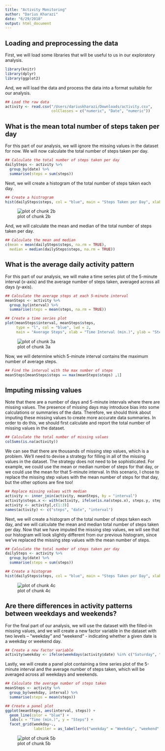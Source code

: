 ```yaml
---
title: "Activity Monitoring"
author: "Darius Kharazi"
date: "6/29/2018"
output: html_document
---
```


## Loading and preprocessing the data

First, we will load some libraries that will be useful to us in our exploratory analysis.

```r
library(knitr)
library(dplyr)
library(ggplot2)
```

And, we will load the data and process the data into a format suitable for our analysis.

```r
## Load the raw data
activity <- read.csv("/Users/dariuskharazi/Downloads/activity.csv", 
                     colClasses = c("numeric", "Date", "numeric"))
```

## What is the mean total number of steps taken per day

For this part of our analysis, we will ignore the missing values in the dataset for now. We will now calculate the total number of steps taken per day.

```r
## Calculate the total number of steps taken per day
dailySteps <- activity %>% 
  group_by(date) %>%
  summarise(steps = sum(steps))
```

Next, we will create a histogram of the total number of steps taken each day.

```r
## Create a histrogram
hist(dailySteps$steps, col = "blue", main = "Steps Taken per Day", xlab = "Steps")
```

![plot of chunk 2b](hist1.png)

And, we will calculate the mean and median of the total number of steps taken per day.

```r
## Calculate the mean and median
c(mean = mean(dailySteps$steps, na.rm = TRUE),
  median = median(dailySteps$steps, na.rm = TRUE))
```

## What is the average daily activity pattern

For this part of our analysis, we will make a time series plot of the 5-minute interval (x-axis) and the average number of steps taken, averaged across all days (y-axis).

```r
## Calculate the average steps at each 5-minute interval
meanSteps <- activity %>% 
  group_by(interval) %>%
  summarise(steps = mean(steps, na.rm = TRUE))

## Create a time series plot
plot(meanSteps$interval, meanSteps$steps,
     type = "l", col = "blue", lwd = 2,
     main = "Average Steps", xlab = "Time Interval (min.)", ylab = "Steps")
```

![plot of chunk 3a](plot1.png)

Now, we will determine which 5-minute interval contains the maximum number of average steps.

```r
## Find the interval with the max number of steps
meanSteps[meanSteps$steps == max(meanSteps$steps) ,1]
```

## Imputing missing values

Note that there are a number of days and 5-minute intervals where there are missing values. The presence of missing days may introduce bias into some calculations or summaries of the data. Therefore, we should think about imputing these missing values to create more accurate data summaries. In order to do this, we should first calculate and report the total number of missing values in the dataset.

```r
## Calculate the total number of missing values
colSums(is.na(activity))
```

We can see that there are thousands of missing step values, which is a problem. We'll need to devise a strategy for filling in all of the missing values in the dataset. The strategy does not need to be sophisticated. For example, we could use the mean or median number of steps for that day, or we could use the mean for that 5-minute interval. In this scenario, I chose to replace the missing step values with the mean number of steps for that day, but the other options are fine too!

```r
## Replace missing values with median
activity <- inner_join(activity, meanSteps, by = "interval")
activity$steps.x <- with(activity, ifelse(is.na(steps.x), steps.y, steps.x))
activity <- activity[,c(1:3)]
names(activity) <- c("steps", "date", "interval")
```

Next, we will create a histogram of the total number of steps taken each day, and we will calculate the mean and median total number of steps taken per day. Now that we have imputed the missing step values, we will see that our histogram will look slightly different from our previous histogram, since we've replaced the missing step values with the mean number of steps.

```r
## Calculate the total number of steps taken per day
dailySteps <- activity %>% 
  group_by(date) %>%
  summarise(steps = sum(steps))

## Create a histogram
hist(dailySteps$steps, col = "blue", main = "Steps Taken per Day", xlab = "Steps")
```

![plot of chunk 4c](hist2.png)

## Are there differences in activity patterns between weekdays and weekends?

For the final part of our analysis, we will use the dataset with the filled-in missing values, and we will create a new factor variable in the dataset with two levels – "weekday" and "weekend" - indicating whether a given date is a weekday or weekend day.

```r
## Create a new factor variable
activity$weekday <- ifelse(weekdays(activity$date) %in% c("Saturday", "Sunday"), "weekend", "weekday")
```

Lastly, we will create a panel plot containing a time series plot of the 5-minute interval and the average number of steps taken, which will be averaged across all weekdays and weekends.

```r
## Calculate the average number of steps taken
meanSteps <- activity %>% 
  group_by(weekday, interval) %>%
  summarise(steps = mean(steps))

## Create a panel plot
ggplot(meanSteps, aes(interval, steps)) +
  geom_line(color = "blue") +
  labs(x = "Time (min.)", y = "Steps") +
  facet_grid(weekday~., 
             labeller = as_labeller(c("weekday" = "Weekday", "weekend" = "Weekend"))) 
```

![plot of chunk 5b](panel1.png)
